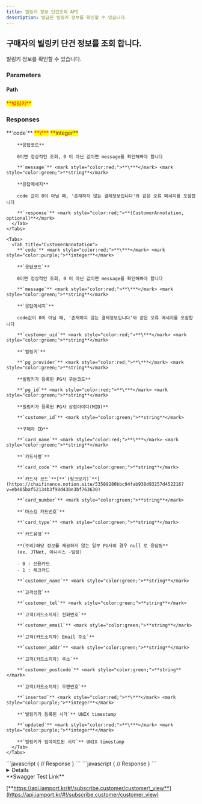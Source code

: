 ```yaml
---
title: 빌링키 정보 단건조회 API
description: 발급된 빌링키 정보를 확인할 수 있습니다.
---
```



## 구매자의 빌링키 단건 정보를 조회 합니다.

<Swagger method="get" path="/subscribe/customers/{customer_uid}" baseUrl="https://api.iamport.kr" summary="구매자의 빌링키 정보 조회">
  <SwaggerDescription>
    빌링키 정보를 확인할 수 있습니다.
  </SwaggerDescription>

  ### Parameters

  #### Path

  <SwaggerParameter name="customer_uid" type="String" required="true">
    <mark style="color:red;">
      **빌링키**
    </mark>
  </SwaggerParameter>

  ### Responses

  <SwaggerResponse status="200: OK" description="성공">
    <Tabs>
      <Tab title="CustomerResponse">
        **`code`** <mark style="color:red;">**\***</mark> <mark style="color:purple;">**integer**</mark>

        **응답코드**

        0이면 정상적인 조회, 0 이 아닌 값이면 message를 확인해봐야 합니다

        **`message`** <mark style="color:red;">**\***</mark> <mark style="color:green;">**string**</mark>

        **응답메세지**

        code 값이 0이 아닐 때, '존재하지 않는 결제정보입니다'와 같은 오류 메세지를 포함합니다

        **`response`** <mark style="color:red;">**(CustomerAnnotation, optional)**</mark>
      </Tab>
    </Tabs>

    <Tabs>
      <Tab title="CustomerAnnotation">
        **`code`** <mark style="color:red;">**\***</mark> <mark style="color:purple;">**integer**</mark>

        **`응답코드`**

        0이면 정상적인 조회, 0 이 아닌 값이면 message를 확인해봐야 합니다

        **`message`** <mark style="color:red;">**\***</mark> <mark style="color:green;">**string**</mark>

        **`응답메세지`**

        code값이 0이 아닐 때, '존재하지 않는 결제정보입니다'와 같은 오류 메세지를 포함합니다

        **`customer_uid`** <mark style="color:red;">**\***</mark> <mark style="color:green;">**string**</mark>

        **`빌링키`**

        **`pg_provider`** <mark style="color:red;">**\***</mark> <mark style="color:green;">**string**</mark>

        **빌링키가 등록된 PG사 구분코드**

        **`pg_id`** <mark style="color:red;">**\***</mark> <mark style="color:green;">**string**</mark>

        **빌링키가 등록된 PG사 상점아이디(MID)**

        **`customer_id`** <mark style="color:green;">**string**</mark>

        **구매자 ID**

        **`card_name`** <mark style="color:red;">**\***</mark> <mark style="color:green;">**string**</mark>

        **`카드사명`**

        **`card_code`** <mark style="color:green;">**string**</mark>

        **`카드사 코드`**[**`(링크보기)`**](https://chaifinance.notion.site/53589280bbc94fab938d93257d452216?v=eb405baf52134b3f90d438e3bf763630)

        **`card_number`** <mark style="color:green;">**string**</mark>

        **`마스킹 카드번호`**

        **`card_type`** <mark style="color:green;">**string**</mark>

        **`카드유형`**

        **(주의)해당 정보를 제공하지 않는 일부 PG사의 경우 null 로 응답됨**
        (ex. JTNet, 이니시스 -빌링)

        - 0 : 신용카드
        - 1 : 체크카드

        **`customer_name`** <mark style="color:green;">**string**</mark>

        **`고객성함`**

        **`customer_tel`** <mark style="color:green;">**string**</mark>

        **`고객(카드소지자) 전화번호`**

        **`customer_email`** <mark style="color:green;">**string**</mark>

        **`고객(카드소지자) Email 주소`**

        **`customer_addr`** <mark style="color:green;">**string**</mark>

        **`고객(카드소지자) 주소`**

        **`customer_postcode`** <mark style="color:green;">**string**</mark>

        **`고객(카드소지자) 우편번호`**

        **`inserted`** <mark style="color:red;">**\***</mark> <mark style="color:purple;">**integer**</mark>

        **`빌링키가 등록된 시각`** UNIX timestamp

        **`updated`** <mark style="color:red;">**\***</mark> <mark style="color:purple;">**integer**</mark>

        **`빌링키가 업데이트된 시각`** UNIX timestamp
      </Tab>
    </Tabs>
  </SwaggerResponse>

  <SwaggerResponse status="401: Unauthorized" description="인증 Token이 전달되지 않았거나 유효하지 않은 경우">
    ```javascript
    {
      // Response
    }
    ```
  </SwaggerResponse>

  <SwaggerResponse status="404: Not Found" description="유효하지 않은 customer_uid">
    ```javascript
    {
      // Response
    }
    ```
  </SwaggerResponse>
</Swagger>

<Details>
  <p slot="summary">Response Model Schema</p>

  ```json
  {
    "code": 0,
    "message": "string",
    "response": {
      "customer_uid": "string",
      "pg_provider": "string",
      "pg_id": "string",
      "card_name": "string",
      "card_code": "string",
      "card_number": "string",
      "card_type": "null",
      "customer_name": "string",
      "customer_tel": "string",
      "customer_email": "string",
      "customer_addr": "string",
      "customer_postcode": "string",
      "inserted": 0,
      "updated": 0
    }
  }
  ```
</Details>

<Hint style="success">
  **Swagger Test Link**

  [**https://api.iamport.kr/#!/subscribe.customer/customer\_view**](https://api.iamport.kr/#!/subscribe.customer/customer_view)
</Hint>
